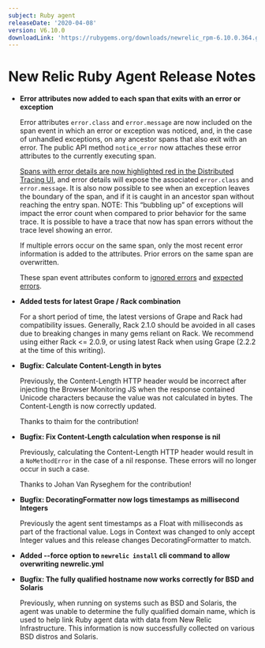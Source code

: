 ```yaml
---
subject: Ruby agent
releaseDate: '2020-04-08'
version: V6.10.0
downloadLink: 'https://rubygems.org/downloads/newrelic_rpm-6.10.0.364.gem'
---
```


# New Relic Ruby Agent Release Notes

* **Error attributes now added to each span that exits with an error or exception**

  Error attributes `error.class` and `error.message` are now included on the span event in which an error or exception was noticed, and, in the case of unhandled exceptions, on any ancestor spans that also exit with an error. The public API method `notice_error` now attaches these error attributes to the currently executing span.

  [Spans with error details are now highlighted red in the Distributed Tracing UI](https://docs.newrelic.com/docs/apm/distributed-tracing/ui-data/understand-use-distributed-tracing-data#rules-limits), and error details will expose the associated `error.class` and `error.message`. It is also now possible to see when an exception leaves the boundary of the span, and if it is caught in an ancestor span without reaching the entry span. NOTE: This “bubbling up” of exceptions will impact the error count when compared to prior behavior for the same trace. It is possible to have a trace that now has span errors without the trace level showing an error.

  If multiple errors occur on the same span, only the most recent error information is added to the attributes. Prior errors on the same span are overwritten.

  These span event attributes conform to [ignored errors](https://docs.newrelic.com/docs/agents/manage-apm-agents/agent-data/manage-errors-apm-collect-ignore-or-mark-expected#ignore) and [expected errors](https://docs.newrelic.com/docs/agents/manage-apm-agents/agent-data/manage-errors-apm-collect-ignore-or-mark-expected#expected).
* **Added tests for latest Grape / Rack combination**

  For a short period of time, the latest versions of Grape and Rack had compatibility issues. Generally, Rack 2.1.0 should be avoided in all cases due to breaking changes in many gems reliant on Rack. We recommend using either Rack &lt;= 2.0.9, or using latest Rack when using Grape (2.2.2 at the time of this writing).
* **Bugfix: Calculate Content-Length in bytes**

  Previously, the Content-Length HTTP header would be incorrect after injecting the Browser Monitoring JS when the response contained Unicode characters because the value was not calculated in bytes. The Content-Length is now correctly updated.

  Thanks to thaim for the contribution!
* **Bugfix: Fix Content-Length calculation when response is nil**

  Previously, calculating the Content-Length HTTP header would result in a `NoMethodError` in the case of a nil response. These errors will no longer occur in such a case.

  Thanks to Johan Van Ryseghem for the contribution!
* **Bugfix: DecoratingFormatter now logs timestamps as millisecond Integers**

  Previously the agent sent timestamps as a Float with milliseconds as part of the fractional value. Logs in Context was changed to only accept Integer values and this release changes DecoratingFormatter to match.
* **Added --force option to `newrelic install` cli command to allow overwriting newrelic.yml**
* **Bugfix: The fully qualified hostname now works correctly for BSD and Solaris**

  Previously, when running on systems such as BSD and Solaris, the agent was unable to determine the fully qualified domain name, which is used to help link Ruby agent data with data from New Relic Infrastructure. This information is now successfully collected on various BSD distros and Solaris.
